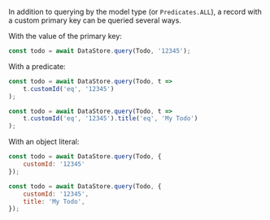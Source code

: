 In addition to querying by the model type (or `Predicates.ALL`), a record with a custom primary key can be queried several ways.

With the value of the primary key:
```js
const todo = await DataStore.query(Todo, '12345');
```

With a predicate:

<BlockSwitcher>
<Block name="Custom Primary Key">

```js
const todo = await DataStore.query(Todo, t =>
    t.customId('eq', '12345')
);
```

</Block>
<Block name="Composite Key">

```js
const todo = await DataStore.query(Todo, t =>
    t.customId('eq', '12345').title('eq', 'My Todo')
);
```

</Block>
</BlockSwitcher>

With an object literal:

<BlockSwitcher>
<Block name="Custom Primary Key">

```js
const todo = await DataStore.query(Todo, { 
    customId: '12345' 
});
```

</Block>
<Block name="Composite Key">

```js
const todo = await DataStore.query(Todo, {
    customId: '12345',
    title: 'My Todo',
});
```

</Block>
</BlockSwitcher>


